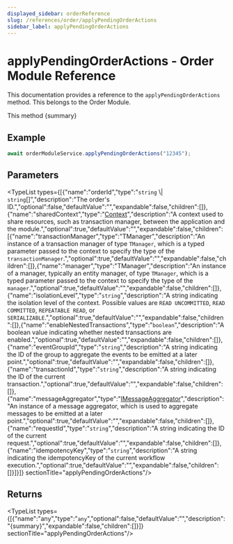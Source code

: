 ```yaml
---
displayed_sidebar: orderReference
slug: /references/order/applyPendingOrderActions
sidebar_label: applyPendingOrderActions
---
```



# applyPendingOrderActions - Order Module Reference

This documentation provides a reference to the `applyPendingOrderActions` method. This belongs to the Order Module.

This method &#123;summary&#125;

## Example

```typescript
await orderModuleService.applyPendingOrderActions("12345");
```

## Parameters

<TypeList types={[{"name":"orderId","type":"`string` \\| `string`[]","description":"The order's ID.","optional":false,"defaultValue":"","expandable":false,"children":[]},{"name":"sharedContext","type":"[Context](../../interfaces/order.Context.mdx)","description":"A context used to share resources, such as transaction manager, between the application and the module.","optional":true,"defaultValue":"","expandable":false,"children":[{"name":"transactionManager","type":"TManager","description":"An instance of a transaction manager of type `TManager`, which is a typed parameter passed to the context to specify the type of the `transactionManager`.","optional":true,"defaultValue":"","expandable":false,"children":[]},{"name":"manager","type":"TManager","description":"An instance of a manager, typically an entity manager, of type `TManager`, which is a typed parameter passed to the context to specify the type of the `manager`.","optional":true,"defaultValue":"","expandable":false,"children":[]},{"name":"isolationLevel","type":"`string`","description":"A string indicating the isolation level of the context. Possible values are `READ UNCOMMITTED`, `READ COMMITTED`, `REPEATABLE READ`, or `SERIALIZABLE`.","optional":true,"defaultValue":"","expandable":false,"children":[]},{"name":"enableNestedTransactions","type":"`boolean`","description":"A boolean value indicating whether nested transactions are enabled.","optional":true,"defaultValue":"","expandable":false,"children":[]},{"name":"eventGroupId","type":"`string`","description":"A string indicating the ID of the group to aggregate the events to be emitted at a later point.","optional":true,"defaultValue":"","expandable":false,"children":[]},{"name":"transactionId","type":"`string`","description":"A string indicating the ID of the current transaction.","optional":true,"defaultValue":"","expandable":false,"children":[]},{"name":"messageAggregator","type":"[IMessageAggregator](../../interfaces/order.IMessageAggregator.mdx)","description":"An instance of a message aggregator, which is used to aggregate messages to be emitted at a later point.","optional":true,"defaultValue":"","expandable":false,"children":[]},{"name":"requestId","type":"`string`","description":"A string indicating the ID of the current request.","optional":true,"defaultValue":"","expandable":false,"children":[]},{"name":"idempotencyKey","type":"`string`","description":"A string indicating the idempotencyKey of the current workflow execution.","optional":true,"defaultValue":"","expandable":false,"children":[]}]}]}  sectionTitle="applyPendingOrderActions"/>

## Returns

<TypeList types={[{"name":"any","type":"`any`","optional":false,"defaultValue":"","description":"&#123;summary&#125;","expandable":false,"children":[]}]}  sectionTitle="applyPendingOrderActions"/>
